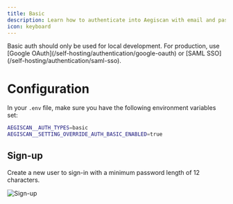 ```yaml
---
title: Basic
description: Learn how to authenticate into Aegiscan with email and password.
icon: keyboard
---
```


<Warning>
  Basic auth should only be used for local development.
  For production, use [Google OAuth](/self-hosting/authentication/google-oauth) or [SAML SSO](/self-hosting/authentication/saml-sso).
</Warning>

# Configuration

In your `.env` file, make sure you have the following environment variables set:

```bash
AEGISCAN__AUTH_TYPES=basic
AEGISCAN__SETTING_OVERRIDE_AUTH_BASIC_ENABLED=true
```

## Sign-up

Create a new user to sign-in with a minimum password length of 12 characters.

![Sign-up](/img/self-hosting/signup.png)
